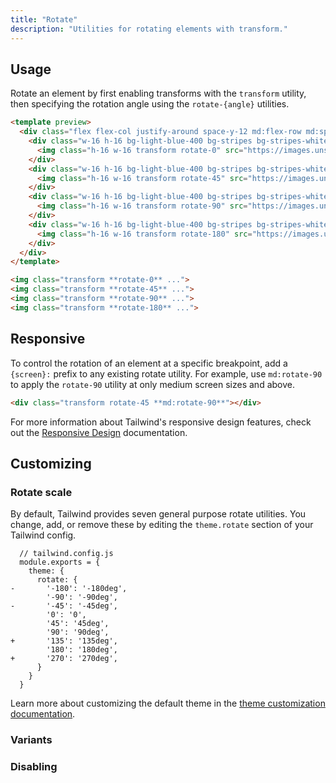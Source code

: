 ```yaml
---
title: "Rotate"
description: "Utilities for rotating elements with transform."
---
```




## Usage

Rotate an element by first enabling transforms with the `transform` utility, then specifying the rotation angle using the `rotate-{angle}` utilities.

```html lightBlue
<template preview>
  <div class="flex flex-col justify-around space-y-12 md:flex-row md:space-y-0 md:space-x-12">
    <div class="w-16 h-16 bg-light-blue-400 bg-stripes bg-stripes-white">
      <img class="h-16 w-16 transform rotate-0" src="https://images.unsplash.com/photo-1472099645785-5658abf4ff4e?ixlib=rb-1.2.1&ixid=eyJhcHBfaWQiOjEyMDd9&auto=format&fit=facearea&facepad=2&w=256&h=256&q=80">
    </div>
    <div class="w-16 h-16 bg-light-blue-400 bg-stripes bg-stripes-white">
      <img class="h-16 w-16 transform rotate-45" src="https://images.unsplash.com/photo-1472099645785-5658abf4ff4e?ixlib=rb-1.2.1&ixid=eyJhcHBfaWQiOjEyMDd9&auto=format&fit=facearea&facepad=2&w=256&h=256&q=80">
    </div>
    <div class="w-16 h-16 bg-light-blue-400 bg-stripes bg-stripes-white">
      <img class="h-16 w-16 transform rotate-90" src="https://images.unsplash.com/photo-1472099645785-5658abf4ff4e?ixlib=rb-1.2.1&ixid=eyJhcHBfaWQiOjEyMDd9&auto=format&fit=facearea&facepad=2&w=256&h=256&q=80">
    </div>
    <div class="w-16 h-16 bg-light-blue-400 bg-stripes bg-stripes-white">
      <img class="h-16 w-16 transform rotate-180" src="https://images.unsplash.com/photo-1472099645785-5658abf4ff4e?ixlib=rb-1.2.1&ixid=eyJhcHBfaWQiOjEyMDd9&auto=format&fit=facearea&facepad=2&w=256&h=256&q=80">
    </div>
  </div>
</template>

<img class="transform **rotate-0** ...">
<img class="transform **rotate-45** ...">
<img class="transform **rotate-90** ...">
<img class="transform **rotate-180** ...">
```

## Responsive

To control the rotation of an element at a specific breakpoint, add a `{screen}:` prefix to any existing rotate utility. For example, use `md:rotate-90` to apply the `rotate-90` utility at only medium screen sizes and above.

```html
<div class="transform rotate-45 **md:rotate-90**"></div>
```

For more information about Tailwind's responsive design features, check out the [Responsive Design](/docs/responsive-design) documentation.

## Customizing

### Rotate scale

By default, Tailwind provides seven general purpose rotate utilities. You change, add, or remove these by editing the `theme.rotate` section of your Tailwind config.

```diff-js
  // tailwind.config.js
  module.exports = {
    theme: {
      rotate: {
-       '-180': '-180deg',
        '-90': '-90deg',
-       '-45': '-45deg',
        '0': '0',
        '45': '45deg',
        '90': '90deg',
+       '135': '135deg',
        '180': '180deg',
+       '270': '270deg',
      }
    }
  }
```

Learn more about customizing the default theme in the [theme customization documentation](/docs/theme#customizing-the-default-theme).

### Variants

<Variants plugin="rotate" />

### Disabling

<Disabling plugin="rotate" />
